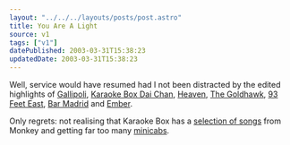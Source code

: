 ```yaml
---
layout: "../../../layouts/posts/post.astro"
title: You Are A Light
source: v1
tags: ["v1"]
datePublished: 2003-03-31T15:38:23
updatedDate: 2003-03-31T15:38:23
---
```


Well, service would have resumed had I not been distracted by the edited highlights of [Gallipoli][1], [Karaoke Box Dai Chan][2], [Heaven][3], [The Goldhawk][4], [93 Feet East][5], [Bar Madrid][6] and [Ember][7].

Only regrets: not realising that Karaoke Box has a [selection of songs][8] from Monkey and getting far too many [minicabs][9].

[1]: http://www.portal.e-street.net/com/10026120 "Gallipoli: quality Turkish café (ta, dude!)"
[2]: http://www.portal.e-street.net/com/10044611 "Karaoke Box Dai Chan: a great deal more fun than I'd expected."
[3]: http://www.heaven-london.com/ "Heaven: I'd forgotten how great proper clubbing can be if you go with the right people and don't end up in a shitty student union style venue."
[4]: http://www.portal.e-street.net/com/10016622 "The Goldhawk Tavern: Premier Shepherd's Bush pub, ideal for Saturday afternoon lounging after the club (if everyone's too trashed to walk down to Hammersmith for a river pub)"
[5]: http://www.93feeteast.co.uk/ "93 Feet East: the excellent Cursor Miner playing alongside the excellent E.U. (but still haven't discovered why it's 93)."
[6]: http://www.barmadrid.co.uk/ "Bar Madrid: randomly crashed random work do... ankle-biting."
[7]: http://www.faucetinn.com/ember/ember.htm "Ember: Selvy's birthday. Quality tequila."
[8]: http://www.monkeyheaven.com/music_karaokelondon.html "Monkey Heaven: Doing Songs From Monkey On Karaoke In London"
[9]: http://www.seethru.co.uk/zine/ticklist/minicab.htm "Seethruzine: 'Are you travelling in a minicab?' ticklist. Old, but hey... would someone please explain the obsession with Magic (neé Melody FM)?"
